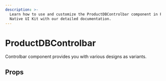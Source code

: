 ```yaml
---
description: >-
  Learn how to use and customize the ProductDBControlbar component in ProductDB's React
  Native UI Kit with our detailed documentation.
---
```


# ProductDBControlbar

Controlbar component provides you with various designs as variants.

## Props

<PropsTable of="ProductDB-controlbar" />

<head>
  <title>React Native UI Kit ProductDBControlbar</title>
</head>
